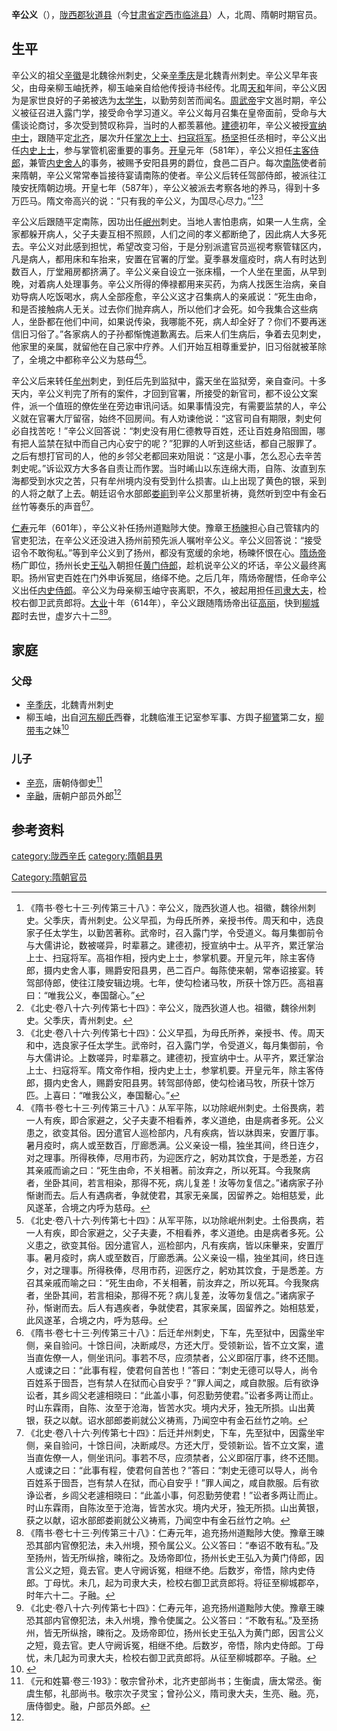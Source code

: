 '''辛公义'''（{{bd|553年||614年| |catIdx=y}}），[[陇西郡|陇西郡]][[狄道县|狄道县]]（今[[甘肃省|甘肃省]][[定西市|定西市]][[临洮县|临洮县]]）人，北周、隋朝时期官员。

==生平==
辛公义的祖父[[辛徽|辛徽]]是北魏徐州刺史，父亲[[辛季庆|辛季庆]]是北魏青州刺史。辛公义早年丧父，由母亲柳玉岫抚养，柳玉岫亲自给他传授诗书经传。北周[[天和_(北周)|天和]]年间，辛公义因为是家世良好的子弟被选为[[太学生|太学生]]，以勤劳刻苦而闻名。[[周武帝|周武帝]]宇文邕时期，辛公义被征召进入露门学，接受命令学习道义。辛公义每月召集在皇帝面前，受命与大儒谈论商讨，多次受到赞叹称异，当时的人都羡慕他。[[建德_(北周)|建德]]初年，辛公义被授[[宣纳中士|宣纳中士]]，跟随平定[[北齐|北齐]]，屡次升任[[掌次上士|掌次上士]]、[[扫寇将军|扫寇将军]]。[[杨坚|杨坚]]担任丞相时，辛公义出任[[内史上士|内史上士]]，参与掌管机密重要的事务。[[开皇|开皇]]元年（581年），辛公义担任[[主客侍郎|主客侍郎]]，兼管[[内史舍人|内史舍人]]的事务，被赐予安阳县男的爵位，食邑二百户。每次[[南陈|南陈]]使者前来隋朝，辛公义常常奉旨接待宴请南陈的使者。辛公义后转任驾部侍郎，被派往江陵安抚隋朝边境。开皇七年（587年），辛公义被派去考察各地的养马，得到十多万匹马。隋文帝高兴的说：“只有我的辛公义，为国尽心尽力。”<ref>《隋书·卷七十三·列传第三十八》：辛公义，陇西狄道人也。祖徽，魏徐州刺史。父季庆，青州刺史。公义早孤，为母氏所养，亲授书传。周天和中，选良家子任太学生，以勤苦著称。武帝时，召入露门学，令受道义。每月集御前令与大儒讲论，数被嗟异，时辈慕之。建德初，授宣纳中士。从平齐，累迁掌治上士、扫寇将军。高祖作相，授内史上士，参掌机要。开皇元年，除主客侍郎，摄内史舍人事，赐爵安阳县男，邑二百户。每陈使来朝，常奉诏接宴。转驾部侍郎，使往江陵安辑边境。七年，使勾检诸马牧，所获十馀万匹。高祖喜曰：“唯我公义，奉国罄心。”</ref><ref>《北史·卷八十六·列传第七十四》：辛公义，陇西狄道人也。祖徽，魏徐州刺史。父季庆，青州刺史。</ref><ref>《北史·卷八十六·列传第七十四》：公义早孤，为母氏所养，亲授书、传。周天和中，选良家子任太学生。武帝时，召入露门学，令受道义，每月集御前，令与大儒讲论。上数嗟异，时辈慕之。建德初，授宣纳中士。从平齐，累迁掌治上士、扫寇将军。隋文帝作相，授内史上士，参掌机要。开皇元年，除主客侍郎，摄内史舍人，赐爵安阳县男。转驾部侍郎，使勾检诸马牧，所获十馀万匹。上喜曰：“唯我公义，奉国罊心。”</ref>

辛公义后跟随平定南陈，因功出任[[岷州|岷州]]刺史。当地人害怕患病，如果一人生病，全家都躲开病人，父子夫妻互相不照顾，人们之间的孝义都断绝了，因此病人大多死去。辛公义对此感到担忧，希望改变习俗，于是分别派遣官员巡视考察管辖区内，凡是病人，都用床和车抬来，安置在官署的厅堂。夏季暴发瘟疫时，病人有时达到数百人，厅堂厢房都挤满了。辛公义亲自设立一张床榻，一个人坐在里面，从早到晚，对着病人处理事务。辛公义所得的俸禄都用来买药，为病人找医生治病，亲自劝导病人吃饭喝水，病人全部痊愈，辛公义这才召集病人的亲戚说：“死生由命，和是否接触病人无关。过去你们抛弃病人，所以他们才会死。如今我集合这些病人，坐卧都在他们中间，如果说传染，我哪能不死，病人却全好了？你们不要再迷信旧习俗了。”各家病人的子孙都惭愧道歉离去。后来人们生病后，争着去见刺史，他家里的亲属，就留他在自己家中疗养。人们开始互相尊重爱护，旧习俗就被革除了，全境之中都称辛公义为慈母<ref>《隋书·卷七十三·列传第三十八》：从军平陈，以功除岷州刺史。土俗畏病，若一人有疾，即合家避之，父子夫妻不相看养，孝义道绝，由是病者多死。公义患之，欲变其俗。因分遣官人巡检部内，凡有疾病，皆以牀舆来，安置厅事。暑月疫时，病人或至数百，厅廊悉满。公义亲设一榻，独坐其间，终日连夕，对之理事。所得秩俸，尽用市药，为迎医疗之，躬劝其饮食，于是悉差，方召其亲戚而谕之曰：“死生由命，不关相著。前汝弃之，所以死耳。今我聚病者，坐卧其间，若言相染，那得不死，病儿复差！汝等勿复信之。”诸病家子孙惭谢而去。后人有遇病者，争就使君，其家无亲属，因留养之。始相慈爱，此风遂革，合境之内呼为慈母。</ref><ref>《北史·卷八十六·列传第七十四》：从军平陈，以功除岷州刺史。土俗畏病，若一人有疾，即合家避之，父子夫妻，不相看养，孝义道绝。由是病者多死。公义患之，欲变其俗。因分遣官人，巡检部内，凡有疾病，皆以床轝来，安置厅事。暑月疫时，病人或至数百，厅廊悉满。公义亲设一榻，独坐其间，终日连夕，对之理事。所得秩俸，尽用市药，迎医疗之，躬劝其饮食，于是悉差。方召其亲戚而喻之曰：“死生由命，不关相著，前汝弃之，所以死耳。今我聚病者，坐卧其间，若言相染，那得不死？病儿复差，汝等勿复信之。”诸病家子孙，惭谢而去。后人有遇疾者，争就使君，其家亲属，固留养之。始相慈爱，此风遂革，合境之内，呼为慈母。</ref>。

辛公义后来转任[[牟州|牟州]]刺史，到任后先到监狱中，露天坐在监狱旁，亲自查问。十多天内，辛公义判完了所有的案件，才回到官署，所接受的新官司，都不设公文案件，派一个值班的僚佐坐在旁边审讯问话。如果事情没完，有需要监禁的人，辛公义就在官署大厅留宿，始终不回房间。有人劝谏他说：“这官司自有期限，刺史何必自找苦吃！”辛公义回答说：“刺史没有用仁德教导百姓，还让百姓身陷囹圄，哪有把人监禁在狱中而自己内心安宁的呢？”犯罪的人听到这些话，都自己服罪了。之后有想打官司的人，他的乡邻父老都回来劝阻说：“这是小事，怎么忍心去辛苦刺史呢。”诉讼双方大多各自责让而作罢。当时崤山以东连绵大雨，自陈、汝直到东海都受到水灾之苦，只有牟州境内没有受到什么损害。山上出现了黄色的银，采到的人将之献了上去。朝廷诏令水部郎[[娄崱|娄崱]]到辛公义那里祈祷，竟然听到空中有金石丝竹等奏乐的声音<ref>《隋书·卷七十三·列传第三十八》：后迁牟州刺史，下车，先至狱中，因露坐牢侧，亲自验问。十馀日间，决断咸尽，方还大厅。受领新讼，皆不立文案，遣当直佐僚一人，侧坐讯问。事若不尽，应须禁者，公义即宿厅事，终不还閤。人或谏之曰：“此事有程，使君何自苦也！”答曰：“刺史无德可以导人，尚令百姓系于囹吾，岂有禁人在狱而心自安乎？”罪人闻之，咸自款服。后有欲诤讼者，其乡闾父老遽相晓曰：“此盖小事，何忍勤劳使君。”讼者多两让而止。时山东霖雨，自陈、汝至于沧海，皆苦水灾。境内犬牙，独无所损。山出黄银，获之以献。诏水部郎娄崱就公义祷焉，乃闻空中有金石丝竹之响。</ref><ref>《北史·卷八十六·列传第七十四》：后迁并州刺史，下车，先至狱中，因露坐牢侧，亲自验问，十馀日间，决断咸尽。方还大厅，受领新讼。皆不立文案，遣当直佐僚一人，侧坐讯问。事若不尽，应须禁者，公义即宿厅事，终不还閤。人或谏之曰：“此事有程，使君何自苦也？”答曰：“刺史无德可以导人，尚令百姓系于囹吾，岂有禁人在狱，而心自安乎！”罪人闻之，咸自款服。后有欲诤讼者，乡闾父老遽相晓曰：“此盖小事，何忍勤劳使君！”讼者多两让而止。时山东霖雨，自陈汝至于沧海，皆苦水灾。境内犬牙，独无所损。山出黄银，获之以献，诏水部郎娄崱就公义祷焉，乃闻空中有金石丝竹之响。</ref>。

[[仁寿_(隋朝)|仁寿]]元年（601年），辛公义补任扬州道黜陟大使。豫章王[[杨暕|杨暕]]担心自己管辖内的官吏犯法，在辛公义还没进入扬州前预先派人嘱咐辛公义。辛公义回答说：“接受诏令不敢徇私。”等到辛公义到了扬州，都没有宽缓的余地，杨暕怀恨在心。[[隋炀帝|隋炀帝]]杨广即位，扬州长史[[王弘_(隋朝)|王弘]]入朝担任[[黄门侍郎|黄门侍郎]]，趁机说辛公义的坏话，辛公义最终离职。扬州官吏百姓在门外申诉冤屈，络绎不绝。之后几年，隋炀帝醒悟，任命辛公义出任[[内史侍郎|内史侍郎]]。辛公义为母亲柳玉岫守丧离职，不久，被起用担任[[司隶大夫|司隶大夫]]，检校右御卫武贲郎将。[[大业_(年号)|大业]]十年（614年），辛公义跟随隋炀帝出征[[高丽|高丽]]，快到[[柳城郡|柳城郡]]时去世，虚岁六十二<ref>《隋书·卷七十三·列传第三十八》：仁寿元年，追充扬州道黜陟大使。豫章王暕恐其部内官僚犯法，未入州境，预令属公义。公义答曰：“奉诏不敢有私。”及至扬州，皆无所纵捨，暕衔之。及炀帝即位，扬州长史王弘入为黄门侍郎，因言公义之短，竟去官。吏人守阙诉冤，相继不绝。后数岁，帝悟，除内史侍郎。丁母忧。未几，起为司隶大夫，检校右御卫武贲郎将。将征至柳城郡卒，时年六十二。子融。</ref><ref>《北史·卷八十六·列传第七十四》：仁寿元年，追充扬州道黜陟大使。豫章王暕恐其部内官僚犯法，未入州境，豫令使属之。公义答曰：“不敢有私。”及至扬州，皆无所纵捨，暕衔之。及炀帝即位，扬州长史王弘入为黄门郎，因言公义之短，竟去官。吏人守阙诉冤，相继不绝。后数岁，帝悟，除内史侍郎。丁母忧，未几起为司隶大夫，检校右御卫武贲郎将。从征至柳城郡卒。子融。</ref>。

==家庭==
{{main|陇西辛氏世系图}}

===父母===
*[[辛季庆|辛季庆]]，北魏青州刺史
*柳玉岫，出自[[河东柳氏|河东柳氏]]西眷，北魏临淮王记室参军事、方舆子[[柳鷟|柳鷟]]第二女，[[柳带韦|柳带韦]]之妹<ref>{{Cite book | author = 王连龙著| title = 《新见北朝墓志集释》 | location =  北京| publisher = 中国书籍出版社 | date =2013年7月| pages =175-178 |ISBN =978-7-5068-3445-2| accessdate = 2015-09-26 | url = | language= zh-cn| quote = }}</ref>

===儿子===
*[[辛亮|辛亮]]，唐朝侍御史<ref name=autogenerated1>《元和姓纂·卷三·193》：敬宗曾孙术，北齐吏部尚书；生衡虞，唐太常丞。衡虞生郁，礼部尚书。敬宗次子灵宝；曾孙公义，隋司隶大夫，生亮、融。亮，唐侍御史。融，户部员外郎。</ref>
*[[辛融|辛融]]，唐朝户部员外郎<ref name=autogenerated1 />

==参考资料==
{{reflist}}

[[category:陇西辛氏|category:陇西辛氏]]
[[category:隋朝县男|category:隋朝县男]]
[[Category:隋朝官员|Category:隋朝官员]]